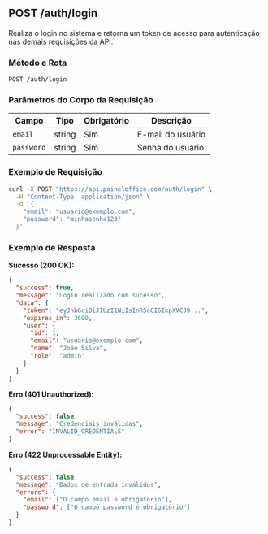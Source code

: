 
## POST /auth/login

Realiza o login no sistema e retorna um token de acesso para autenticação nas demais requisições da API.

### Método e Rota
```
POST /auth/login
```

### Parâmetros do Corpo da Requisição

| Campo | Tipo | Obrigatório | Descrição |
|-------|------|-------------|-----------|
| `email` | string | Sim | E-mail do usuário |
| `password` | string | Sim | Senha do usuário |

### Exemplo de Requisição

```bash
curl -X POST "https://api.paineloffice.com/auth/login" \
  -H "Content-Type: application/json" \
  -d '{
    "email": "usuario@exemplo.com",
    "password": "minhasenha123"
  }'
```

### Exemplo de Resposta

**Sucesso (200 OK):**
```json
{
  "success": true,
  "message": "Login realizado com sucesso",
  "data": {
    "token": "eyJhbGciOiJIUzI1NiIsInR5cCI6IkpXVCJ9...",
    "expires_in": 3600,
    "user": {
      "id": 1,
      "email": "usuario@exemplo.com",
      "name": "João Silva",
      "role": "admin"
    }
  }
}
```

**Erro (401 Unauthorized):**
```json
{
  "success": false,
  "message": "Credenciais inválidas",
  "error": "INVALID_CREDENTIALS"
}
```

**Erro (422 Unprocessable Entity):**
```json
{
  "success": false,
  "message": "Dados de entrada inválidos",
  "errors": {
    "email": ["O campo email é obrigatório"],
    "password": ["O campo password é obrigatório"]
  }
}
```